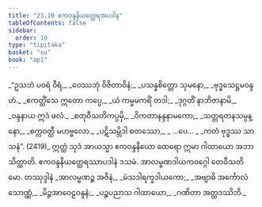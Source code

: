 ```yaml
---
title: "23.10 ဧကဝန္ဒနိယတ္ထေရအပဒါန"
tableOfContents: false
sidebar:
  order: 10
type: "tipitaka"
basket: "su"
book: "ap1"
---
```



<DynamicBreadcrumb />

<Division number="48" book="ap1" e="ch" v="20" p="244">

<Paragraph number="2964" type="verses" book="ap1">
_“ဥသဘံ ပဝရံ ဝီရံ,_  
_ဝေဿဘုံ ဝိဇိတာဝိနံ;_  
_ပသန္နစိတ္တော သုမနော,_  
_ဗုဒ္ဓသေဋ္ဌမဝန္ဒဟံ._  

</Paragraph>

</Division>
<Division number="49" book="ap1" e="ch" v="20" p="244">

<Paragraph number="2965" type="verses" book="ap1">
_ဧကတ္တိံသေ ဣတော ကပ္ပေ,_  
_ယံ ကမ္မမကရိံ တဒါ;_  
_ဒုဂ္ဂတိံ နာဘိဇာနာမိ,_  
_ဝန္ဒနာယ ဣဒံ ဖလံ._  

</Paragraph>

</Division>
<Division number="50" book="ap1" e="ch" v="20" p="244">

<Paragraph number="2966" type="verses" book="ap1">
_စတုဝီသတိကပ္ပမှိ,_  
_ဝိကတာနန္ဒနာမကော;_  
_သတ္တရတနသမ္ပန္နော,_  
_စက္ကဝတ္တီ မဟဗ္ဗလော._  

</Paragraph>

</Division>
<Division number="51" book="ap1" e="ch" v="20" p="244">

<Paragraph number="2967" type="verses" book="ap1">
_ပဋိသမ္ဘိဒါ စတဿော,_  
_ …ပေ… _  
_ကတံ ဗုဒ္ဓဿ သာသနံ”. (2419)_  

</Paragraph>

<Paragraph number="2968" book="ap1">
ဣတ္ထံ သုဒံ အာယသ္မာ ဧကဝန္ဒနိယော ထေရော ဣမာ ဂါထာယော အဘာသိတ္ထာတိ.

</Paragraph>
</Division>

<Paragraph number="2969" type="center" book="ap1">
ဧကဝန္ဒနိယတ္ထေရဿာပဒါနံ ဒသမံ.



</Paragraph>

<Paragraph number="2970" type="center" book="ap1">
အာလမ္ဗဏဒါယကဝဂ္ဂေါ တေဝီသတိမော.



</Paragraph>

<Paragraph number="2971" type="center" book="ap1">
တဿုဒ္ဒါနံ


</Paragraph>

<Paragraph number="2972" type="verses" book="ap1">
_အာလမ္ဗဏဉ္စ အဇိနံ,_  
_မံသဒါရက္ခဒါယကော;_  
_အဗျာဓိ အင်္ကောလံ သောဏ္ဏံ,_  
_မိဉ္ဇအာဝေဠဝန္ဒနံ;_  
_ပဉ္စပညာသ ဂါထာယော,_  
_ဂဏိတာ အတ္ထဒဿိဘိ._
</Paragraph>